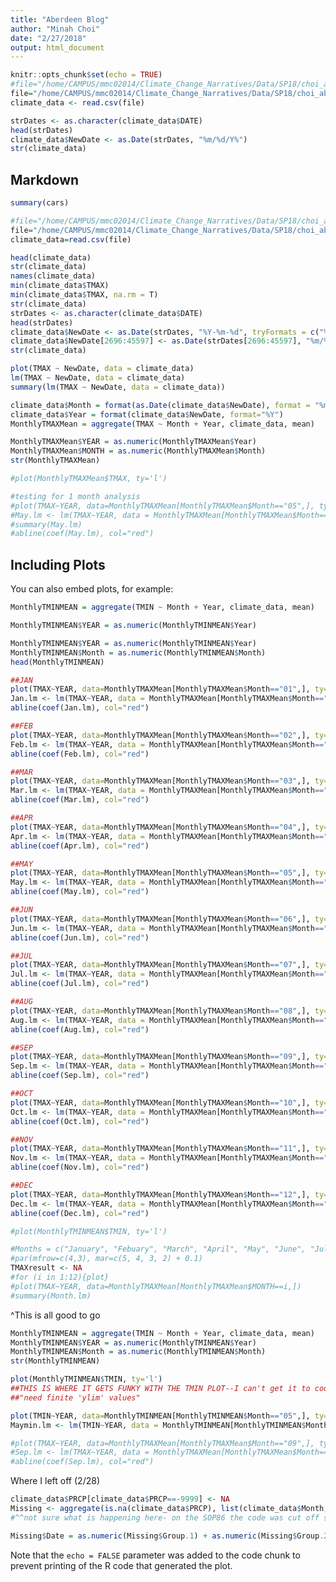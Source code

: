 ```yaml
---
title: "Aberdeen Blog"
author: "Minah Choi"
date: "2/27/2018"
output: html_document
---
```


```r
knitr::opts_chunk$set(echo = TRUE)
#file="/home/CAMPUS/mmc02014/Climate_Change_Narratives/Data/SP18/choi_aberdeen station_data.csv"
file="/home/CAMPUS/mmc02014/Climate_Change_Narratives/Data/SP18/choi_aberdeen station_data.csv"
climate_data <- read.csv(file)

strDates <- as.character(climate_data$DATE)
head(strDates)
climate_data$NewDate <- as.Date(strDates, "%m/%d/Y%")
str(climate_data)
```

## Markdown

```r
summary(cars)

#file="/home/CAMPUS/mmc02014/Climate_Change_Narratives/Data/SP18/choi_aberdeen station_data.csv"
file="/home/CAMPUS/mmc02014/Climate_Change_Narratives/Data/SP18/choi_aberdeen station_data.csv"
climate_data=read.csv(file)

head(climate_data)
str(climate_data)
names(climate_data)
min(climate_data$TMAX)
min(climate_data$TMAX, na.rm = T)
str(climate_data)
strDates <- as.character(climate_data$DATE)
head(strDates)
climate_data$NewDate <- as.Date(strDates, "%Y-%m-%d", tryFormats = c("%Y-%m-%d", "%m/%d/%Y"))
climate_data$NewDate[2696:45597] <- as.Date(strDates[2696:45597], "%m/%d/%Y")
str(climate_data)
```




```r

plot(TMAX ~ NewDate, data = climate_data)
lm(TMAX ~ NewDate, data = climate_data)
summary(lm(TMAX ~ NewDate, data = climate_data))

climate_data$Month = format(as.Date(climate_data$NewDate), format = "%m")
climate_data$Year = format(climate_data$NewDate, format="%Y")
MonthlyTMAXMean = aggregate(TMAX ~ Month + Year, climate_data, mean)

MonthlyTMAXMean$YEAR = as.numeric(MonthlyTMAXMean$Year)
MonthlyTMAXMean$MONTH = as.numeric(MonthlyTMAXMean$Month)
str(MonthlyTMAXMean)

#plot(MonthlyTMAXMean$TMAX, ty='l')
```



```r

#testing for 1 month analysis
#plot(TMAX~YEAR, data=MonthlyTMAXMean[MonthlyTMAXMean$Month=="05",], ty='l', xlim=c(1950, 2020))
#May.lm <- lm(TMAX~YEAR, data = MonthlyTMAXMean[MonthlyTMAXMean$Month=="05",])
#summary(May.lm)
#abline(coef(May.lm), col="red")


```

## Including Plots

You can also embed plots, for example:

```r

MonthlyTMINMEAN = aggregate(TMIN ~ Month + Year, climate_data, mean)

MonthlyTMINMEAN$YEAR = as.numeric(MonthlyTMINMEAN$Year)

MonthlyTMINMEAN$YEAR = as.numeric(MonthlyTMINMEAN$Year)
MonthlyTMINMEAN$Month = as.numeric(MonthlyTMINMEAN$Month)
head(MonthlyTMINMEAN)

##JAN
plot(TMAX~YEAR, data=MonthlyTMAXMean[MonthlyTMAXMean$Month=="01",], ty='l', xlim=c(1950, 2020))
Jan.lm <- lm(TMAX~YEAR, data = MonthlyTMAXMean[MonthlyTMAXMean$Month=="01",])
abline(coef(Jan.lm), col="red")

##FEB
plot(TMAX~YEAR, data=MonthlyTMAXMean[MonthlyTMAXMean$Month=="02",], ty='l', xlim=c(1950, 2020))
Feb.lm <- lm(TMAX~YEAR, data = MonthlyTMAXMean[MonthlyTMAXMean$Month=="02",])
abline(coef(Feb.lm), col="red")

##MAR
plot(TMAX~YEAR, data=MonthlyTMAXMean[MonthlyTMAXMean$Month=="03",], ty='l', xlim=c(1950, 2020))
Mar.lm <- lm(TMAX~YEAR, data = MonthlyTMAXMean[MonthlyTMAXMean$Month=="03",])
abline(coef(Mar.lm), col="red")

##APR
plot(TMAX~YEAR, data=MonthlyTMAXMean[MonthlyTMAXMean$Month=="04",], ty='l', xlim=c(1950, 2020))
Apr.lm <- lm(TMAX~YEAR, data = MonthlyTMAXMean[MonthlyTMAXMean$Month=="04",])
abline(coef(Apr.lm), col="red")

##MAY
plot(TMAX~YEAR, data=MonthlyTMAXMean[MonthlyTMAXMean$Month=="05",], ty='l', xlim=c(1950, 2020))
May.lm <- lm(TMAX~YEAR, data = MonthlyTMAXMean[MonthlyTMAXMean$Month=="05",])
abline(coef(May.lm), col="red")

##JUN
plot(TMAX~YEAR, data=MonthlyTMAXMean[MonthlyTMAXMean$Month=="06",], ty='l', xlim=c(1950, 2020))
Jun.lm <- lm(TMAX~YEAR, data = MonthlyTMAXMean[MonthlyTMAXMean$Month=="06",])
abline(coef(Jun.lm), col="red")

##JUL
plot(TMAX~YEAR, data=MonthlyTMAXMean[MonthlyTMAXMean$Month=="07",], ty='l', xlim=c(1950, 2020))
Jul.lm <- lm(TMAX~YEAR, data = MonthlyTMAXMean[MonthlyTMAXMean$Month=="07",])
abline(coef(Jul.lm), col="red")

##AUG
plot(TMAX~YEAR, data=MonthlyTMAXMean[MonthlyTMAXMean$Month=="08",], ty='l', xlim=c(1950, 2020))
Aug.lm <- lm(TMAX~YEAR, data = MonthlyTMAXMean[MonthlyTMAXMean$Month=="08",])
abline(coef(Aug.lm), col="red")

##SEP
plot(TMAX~YEAR, data=MonthlyTMAXMean[MonthlyTMAXMean$Month=="09",], ty='l', xlim=c(1950, 2020))
Sep.lm <- lm(TMAX~YEAR, data = MonthlyTMAXMean[MonthlyTMAXMean$Month=="09",])
abline(coef(Sep.lm), col="red")

##OCT
plot(TMAX~YEAR, data=MonthlyTMAXMean[MonthlyTMAXMean$Month=="10",], ty='l', xlim=c(1950, 2020))
Oct.lm <- lm(TMAX~YEAR, data = MonthlyTMAXMean[MonthlyTMAXMean$Month=="10",])
abline(coef(Oct.lm), col="red")

##NOV
plot(TMAX~YEAR, data=MonthlyTMAXMean[MonthlyTMAXMean$Month=="11",], ty='l', xlim=c(1950, 2020))
Nov.lm <- lm(TMAX~YEAR, data = MonthlyTMAXMean[MonthlyTMAXMean$Month=="11",])
abline(coef(Nov.lm), col="red")

##DEC
plot(TMAX~YEAR, data=MonthlyTMAXMean[MonthlyTMAXMean$Month=="12",], ty='l', xlim=c(1950, 2020))
Dec.lm <- lm(TMAX~YEAR, data = MonthlyTMAXMean[MonthlyTMAXMean$Month=="12",])
abline(coef(Dec.lm), col="red")

#plot(MonthlyTMINMEAN$TMIN, ty='l')

#Months = c("January", "Febuary", "March", "April", "May", "June", "July", "August", "September", "October", "November", "December")
#par(mfrow=c(4,3), mar=c(5, 4, 3, 2) + 0.1)
TMAXresult <- NA
#for (i in 1:12){plot}
#plot(TMAX~YEAR, data=MonthlyTMAXMean[MonthlyTMAXMean$MONTH==i,])
#summary(Month.lm)
```
^This is all good to go




```r
MonthlyTMINMEAN = aggregate(TMIN ~ Month + Year, climate_data, mean)
MonthlyTMINMEAN$YEAR = as.numeric(MonthlyTMINMEAN$Year)
MonthlyTMINMEAN$Month = as.numeric(MonthlyTMINMEAN$Month)
str(MonthlyTMINMEAN)

plot(MonthlyTMINMEAN$TMIN, ty='l')
##THIS IS WHERE IT GETS FUNKY WITH THE TMIN PLOT--I can't get it to code correctly
##"need finite 'ylim' values"

plot(TMIN~YEAR, data=MonthlyTMINMEAN[MonthlyTMINMEAN$Month=="05",], ty='1', xlim=c(1950, 2020))
Maymin.lm <- lm(TMIN~YEAR, data = MonthlyTMINMEAN[MonthlyTMINMEAN$Month=="05",])

#plot(TMAX~YEAR, data=MonthlyTMAXMean[MonthlyTMAXMean$Month=="09",], ty='l', xlim=c(1950, 2020))
#Sep.lm <- lm(TMAX~YEAR, data = MonthlyTMAXMean[MonthlyTMAXMean$Month=="09",])
#abline(coef(Sep.lm), col="red")

```


Where I left off (2/28)  
```r

climate_data$PRCP[climate_data$PRCP==-9999] <- NA
Missing <- aggregate(is.na(climate_data$PRCP), list(climate_data$Month, climate_data$Year)) 
#^^not sure what is happening here- on the SOP86 the code was cut off so i'm not sure what comes after "$Year)"

Missing$Date = as.numeric(Missing$Group.1) + as.numeric(Missing$Group.2)/12


```

Note that the `echo = FALSE` parameter was added to the code chunk to prevent printing of the R code that generated the plot.
